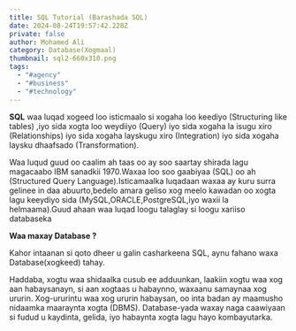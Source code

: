 ```yaml
---
title: SQL Tutorial (Barashada SQL)
date: 2024-08-24T19:57:42.228Z
private: false
author: Mohamed Ali
category: Database(Xogmaal)
thumbnail: sql2-660x310.png
tags:
  - "#agency"
  - "#business"
  - "#technology"
---
```

**SQL** waa luqad xogeed loo isticmaalo si xogaha loo keediyo (Structuring like tables) ,iyo sida xogta loo weydiiyo (Query) iyo sida xogaha la isugu xiro (Relationships) iyo sida xogaha layskugu xiro (Integration) iyo sida xogaha laysku dhaafsado (Transformation).

Waa luqud guud oo caalim ah taas oo ay soo saartay shirada lagu magacaabo IBM sanadkii 1970.Waxaa loo soo gaabiyaa (SQL) oo ah (Structured Query Language).Isticamaalka luqadaan waxaa ay kuru surra gelinee in daa abuurto,bedelo amara geliso xog meelo kawadan oo xogta lagu keeydiyo sida (MySQL,ORACLE,PostgreSQL,iyo waxii la helmaama).Guud ahaan waa luqad loogu talaglay si loogu xariiso databaseka

 **Waa maxay Database ?**  

Kahor intaanan si qoto dheer u galin casharkeena SQL, aynu fahano waxa Database(xogkeed) tahay.

Haddaba, xogtu waa shidaalka cusub ee adduunkan, laakiin xogtu waa xog aan habaysanayn, si aan xogtaas u habaynno, waxaanu samaynaa xog ururin. Xog-ururintu waa xog ururin habaysan, oo inta badan ay maamusho nidaamka maaraynta xogta (DBMS). Database-yada waxay naga caawiyaan si fudud u kaydinta, gelida, iyo habaynta xogta lagu hayo kombayutarka.